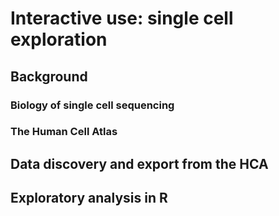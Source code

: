 # Interactive use: single cell exploration

## Background

### Biology of single cell sequencing

### The Human Cell Atlas

## Data discovery and export from the HCA

## Exploratory analysis in R
